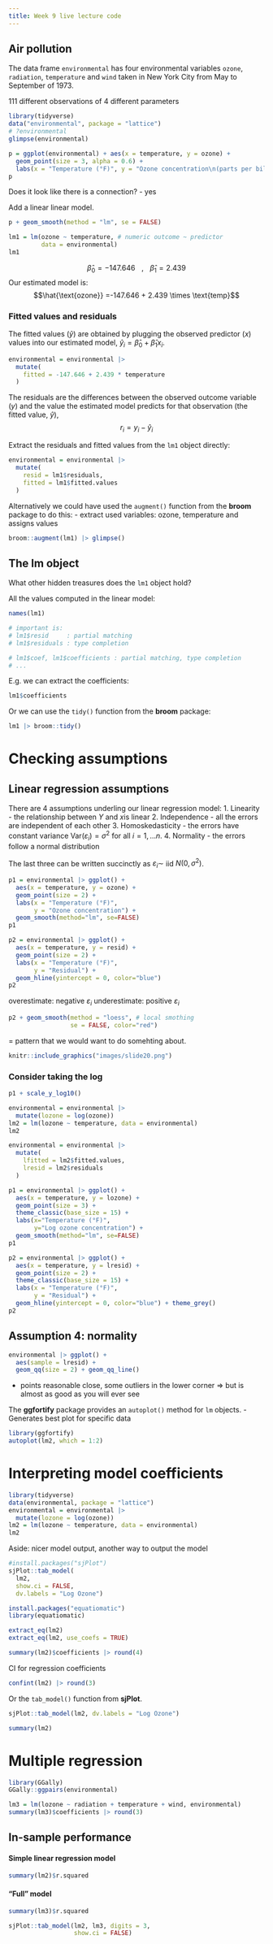 ```yaml
---
title: Week 9 live lecture code
---
```


## Air pollution

The data frame `environmental` has four environmental variables `ozone`, `radiation`, `temperature` and `wind` taken in New York City from May to September of 1973.

111 different observations of 4 different parameters

```r
library(tidyverse)
data("environmental", package = "lattice")
# ?environmental
glimpse(environmental)
```

```r
p = ggplot(environmental) + aes(x = temperature, y = ozone) + 
  geom_point(size = 3, alpha = 0.6) + 
  labs(x = "Temperature (°F)", y = "Ozone concentration\n(parts per billion)")
p
```
Does it look like there is a connection?
- yes


Add a linear linear model.
```r
p + geom_smooth(method = "lm", se = FALSE)
```

```r
lm1 = lm(ozone ~ temperature, # numeric outcome ~ predictor
         data = environmental)
lm1
```
$$\hat{\beta}_0 = -147.646 \,\ \,\ , \,\ \,\ \hat{\beta}_1 = 2.439$$
Our estimated model is:
$$\hat{\text{ozone}} =-147.646 + 2.439 \times \text{temp}$$

### Fitted values and residuals

The fitted values ($\hat{y}$) are obtained by plugging the observed predictor ($x$) values into our estimated model, $\hat{y}_i = \hat{\beta}_0 + \hat{\beta}_1 x_i$.
```r
environmental = environmental |> 
  mutate(
    fitted = -147.646 + 2.439 * temperature
  )
```


The residuals are the differences between the observed outcome variable ($y$) and the value the estimated model predicts for that observation (the fitted value, $\hat{y}$),
$$r_i = y_i - \hat{y}_i$$


Extract the residuals and fitted values from the `lm1` object directly:

```r
environmental = environmental |> 
  mutate(
    resid = lm1$residuals,
    fitted = lm1$fitted.values
  )
```

Alternatively we could have used the `augment()` function from the **broom** package to do this:
- extract used variables: ozone, temperature and assigns values 
```r
broom::augment(lm1) |> glimpse()
```
## The lm object

What other hidden treasures does the `lm1` object hold?

All the values computed in the linear model: 
```r
names(lm1)

# important is:
# lm1$resid     : partial matching 
# lm1$residuals : type completion

# lm1$coef, lm1$coefficients : partial matching, type completion
# ...
```


E.g. we can extract the coefficients:

```r
lm1$coefficients
```

Or we can use the `tidy()` function from the **broom** package:

```r
lm1 |> broom::tidy()
```

# Checking assumptions

## Linear regression assumptions

There are 4 assumptions underling our linear regression model:
 1. Linearity - the relationship between $Y$ and $x$is linear
 2. Independence - all the errors are independent of each other
 3. Homoskedasticity - the errors have constant variance Var$(\varepsilon_i) = \sigma^2$ for all $i=1,...n$.
 4. Normality - the errors follow a normal distribution

The last three can be written succinctly as $\varepsilon_i \sim$ iid $N(0,\sigma^2)$.


```r
p1 = environmental |> ggplot() + 
  aes(x = temperature, y = ozone) + 
  geom_point(size = 2) + 
  labs(x = "Temperature (°F)",
       y = "Ozone concentration") +
  geom_smooth(method="lm", se=FALSE)
p1
```

```r
p2 = environmental |> ggplot() + 
  aes(x = temperature, y = resid) + 
  geom_point(size = 2) + 
  labs(x = "Temperature (°F)",
       y = "Residual") +
  geom_hline(yintercept = 0, color="blue")
p2
```
overestimate: negative $\varepsilon_i$
underestimate: positive $\varepsilon_i$

```r
p2 + geom_smooth(method = "loess", # local smothing
                 se = FALSE, color="red")
```
= pattern that we would want to do somehting about. 

```r
knitr::include_graphics("images/slide20.png")
```

### Consider taking the log

```r
p1 + scale_y_log10()
```

```r
environmental = environmental |> 
  mutate(lozone = log(ozone))
lm2 = lm(lozone ~ temperature, data = environmental)
lm2
```

```r
environmental = environmental |> 
  mutate(
    lfitted = lm2$fitted.values,
    lresid = lm2$residuals
  )
```

```r
p1 = environmental |> ggplot() + 
  aes(x = temperature, y = lozone) + 
  geom_point(size = 3) + 
  theme_classic(base_size = 15) + 
  labs(x="Temperature (°F)",
       y="Log ozone concentration") +
  geom_smooth(method="lm", se=FALSE)
p1
```

```r
p2 = environmental |> ggplot() + 
  aes(x = temperature, y = lresid) + 
  geom_point(size = 2) + 
  theme_classic(base_size = 15) + 
  labs(x = "Temperature (°F)",
       y = "Residual") +
  geom_hline(yintercept = 0, color="blue") + theme_grey()
p2
```

## Assumption 4: normality

```r
environmental |> ggplot() + 
  aes(sample = lresid) +
  geom_qq(size = 2) + geom_qq_line()
```
- points reasonable close, some outliers in the lower corner => but is almost as good as you will ever see


The **ggfortify** package provides an `autoplot()` method for `lm` objects.
- Generates best plot for specific data
```r
library(ggfortify)
autoplot(lm2, which = 1:2)
```

# Interpreting model coefficients

```r
library(tidyverse)
data(environmental, package = "lattice")
environmental = environmental |> 
  mutate(lozone = log(ozone))
lm2 = lm(lozone ~ temperature, data = environmental)
lm2
```


Aside: nicer model output, another way to output the model
```r
#install.packages("sjPlot")
sjPlot::tab_model(
  lm2, 
  show.ci = FALSE,
  dv.labels = "Log Ozone")
```

```r
install.packages("equatiomatic")
library(equatiomatic)

extract_eq(lm2)
extract_eq(lm2, use_coefs = TRUE)
```

```r
summary(lm2)$coefficients |> round(4)
```

CI for regression coefficients

```r
confint(lm2) |> round(3)
```

Or the `tab_model()` function from **sjPlot**.

```r
sjPlot::tab_model(lm2, dv.labels = "Log Ozone")
```

```r
summary(lm2)
```

# Multiple regression

```r
library(GGally)
GGally::ggpairs(environmental)
```

```r
lm3 = lm(lozone ~ radiation + temperature + wind, environmental)
summary(lm3)$coefficients |> round(3)
```

## In-sample performance

#### Simple linear regression model

```r
summary(lm2)$r.squared
```

#### "Full" model

```r
summary(lm3)$r.squared
```

```r
sjPlot::tab_model(lm2, lm3, digits = 3, 
                  show.ci = FALSE)
```
